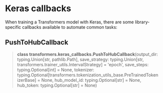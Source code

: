 <script>
</script>

<!--Copyright 2021 The HuggingFace Team. All rights reserved.

Licensed under the Apache License, Version 2.0 (the "License"); you may not use this file except in compliance with
the License. You may obtain a copy of the License at

http://www.apache.org/licenses/LICENSE-2.0

Unless required by applicable law or agreed to in writing, software distributed under the License is distributed on
an "AS IS" BASIS, WITHOUT WARRANTIES OR CONDITIONS OF ANY KIND, either express or implied. See the License for the
specific language governing permissions and limitations under the License.
-->

# Keras callbacks

When training a Transformers model with Keras, there are some library-specific callbacks available to automate common
tasks:

## PushToHubCallback

<a id='transformers.keras_callbacks.PushToHubCallback'></a>
> **class transformers.keras\_callbacks.PushToHubCallback**(output_dir: typing.Union[str, pathlib.Path], save_strategy: typing.Union[str, transformers.trainer_utils.IntervalStrategy] = 'epoch', save_steps: typing.Optional[int] = None, tokenizer: typing.Optional[transformers.tokenization_utils_base.PreTrainedTokenizerBase] = None, hub_model_id: typing.Optional[str] = None, hub_token: typing.Optional[str] = None)
